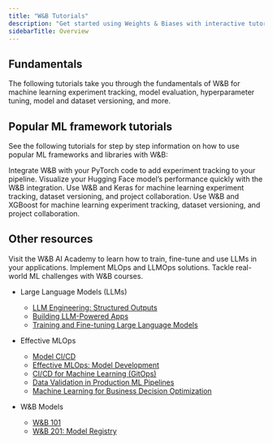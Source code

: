 ```yaml
---
title: "W&B Tutorials"
description: "Get started using Weights & Biases with interactive tutorials."
sidebarTitle: Overview
---
```


## Fundamentals

The following tutorials take you through the fundamentals of W&B for machine learning experiment tracking, model evaluation, hyperparameter tuning, model and dataset versioning, and more.

<CardGroup>
 <Card title="Track experiments" icon="flask" href="/tutorials/experiments"iconType="solid" horizontal/> <Card title="Visualize predictions" icon="chart-simple" href="/tutorials/tables"iconType="solid" horizontal/> <Card title="Tune hyperparameters" icon="sliders" href="/tutorials/sweeps"iconType="solid" horizontal/> <Card title="Track models and datasets" icon="database" href="/tutorials/artifacts"iconType="solid" horizontal/>
</CardGroup>


## Popular ML framework tutorials

See the following tutorials for step by step information on how to use popular ML frameworks and libraries with W\&B:

<CardGroup>
<Card title="PyTorch" href="/tutorials/pytorch">
Integrate W&B with your PyTorch code to add experiment tracking to your pipeline.
</Card>
<Card title="HuggingFace Transformers" href="/tutorials/huggingface">
Visualize your Hugging Face model’s performance quickly with the W&B integration.
</Card>
<Card title="Keras" href="/tutorials/keras">
Use W&B and Keras for machine learning experiment tracking, dataset versioning, and project collaboration.
</Card>
<Card title="XGBoost" href="/tutorials/xgboost_sweeps">
Use W&B and XGBoost for machine learning experiment tracking, dataset versioning, and project collaboration.
</Card>
</CardGroup>

## Other resources

Visit the W\&B AI Academy to learn how to train, fine-tune and use LLMs in your applications. Implement MLOps and LLMOps solutions. Tackle real-world ML challenges with W\&B courses.

* Large Language Models (LLMs)

  * [LLM Engineering: Structured Outputs](https://www.wandb.courses/courses/steering-language-models?utm_source=wandb_docs\&utm_medium=code\&utm_campaign=tutorials)
  * [Building LLM-Powered Apps](https://www.wandb.courses/courses/building-llm-powered-apps?utm_source=wandb_docs\&utm_medium=code\&utm_campaign=tutorials)
  * [Training and Fine-tuning Large Language Models](https://www.wandb.courses/courses/training-fine-tuning-LLMs?utm_source=wandb_docs\&utm_medium=code\&utm_campaign=tutorials)

* Effective MLOps

  * [Model CI/CD](https://www.wandb.courses/courses/enterprise-model-management?utm_source=wandb_docs\&utm_medium=code\&utm_campaign=tutorials)
  * [Effective MLOps: Model Development](https://www.wandb.courses/courses/effective-mlops-model-development?utm_source=wandb_docs\&utm_medium=code\&utm_campaign=tutorials)
  * [CI/CD for Machine Learning (GitOps)](https://www.wandb.courses/courses/ci-cd-for-machine-learning?utm_source=wandb_docs\&utm_medium=code\&utm_campaign=tutorials)
  * [Data Validation in Production ML Pipelines](https://www.wandb.courses/courses/data-validation-for-machine-learning?utm_source=wandb_docs\&utm_medium=code\&utm_campaign=tutorials)
  * [Machine Learning for Business Decision Optimization](https://www.wandb.courses/courses/decision-optimization?utm_source=wandb_docs\&utm_medium=code\&utm_campaign=tutorials)

* W\&B Models

  * [W\&B 101](https://www.wandb.courses/courses/wandb-101?utm_source=wandb_docs\&utm_medium=code\&utm_campaign=tutorials)
  * [W\&B 201: Model Registry](https://www.wandb.courses/courses/201-model-registry?utm_source=wandb_docs\&utm_medium=code\&utm_campaign=tutorials)
